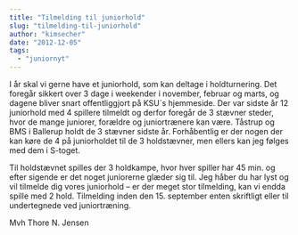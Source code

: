 ```yaml
---
title: "Tilmelding til juniorhold"
slug: "tilmelding-til-juniorhold"
author: "kimsecher"
date: "2012-12-05"
tags: 
  - "juniornyt"
---
```


I år skal vi gerne have et juniorhold, som kan deltage i holdturnering. Det foregår sikkert over 3 dage i weekender i november, februar og marts, og dagene bliver snart offentliggjort på KSU´s hjemmeside. Der var sidste år 12 juniorhold med 4 spillere tilmeldt og derfor foregår de 3 stævner steder, hvor de mange juniorer, forældre og juniortrænere kan være. Tåstrup og BMS i Ballerup holdt de 3 stævner sidste år. Forhåbentlig er der nogen der kan køre de 4 på juniorholdet til de 3 holdstævner, men ellers kan jeg følges med dem i S-toget.

Til holdstævnet spilles der 3 holdkampe, hvor hver spiller har 45 min. og efter sigende er det noget juniorerne glæder sig til. Jeg håber du har lyst og vil tilmelde dig vores juniorhold – er der meget stor tilmelding, kan vi endda spille med 2 hold. Tilmelding inden den 15. september enten skriftligt eller til undertegnede ved juniortræning.

Mvh Thore N. Jensen

